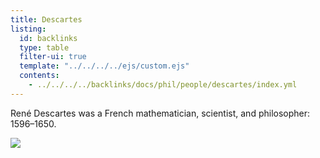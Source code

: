 ```yaml
---
title: Descartes
listing:
  id: backlinks
  type: table
  filter-ui: true
  template: "../../../../ejs/custom.ejs"
  contents:
    - ../../../../backlinks/docs/phil/people/descartes/index.yml
---
```

René Descartes was a French mathematician, scientist, and philosopher: 1596–1650.

![](/images/headshots/descartes.jpeg)
